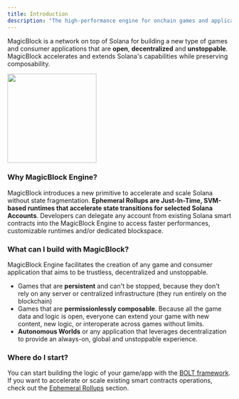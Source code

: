 ```yaml
---
title: Introduction
description: "The high-performance engine for onchain games and applications on Solana"
---
```


MagicBlock is a network on top of Solana for building a new type of games and consumer applications that are **open**, **decentralized** and **unstoppable**. MagicBlock accelerates and extends Solana's capabilities while preserving composability.

<img height="200" src="/images/architecture_overview.png" />

### Why MagicBlock Engine?

MagicBlock introduces a new primitive to accelerate and scale Solana without state fragmentation. **Ephemeral Rollups are Just-In-Time, SVM-based runtimes that accelerate state transitions for selected Solana Accounts**. Developers can delegate any account from existing Solana smart contracts into the MagicBlock Engine to access faster performances, customizable runtimes and/or dedicated blockspace.

### What can I build with MagicBlock?

MagicBlock Engine facilitates the creation of any game and consumer application that aims to be trustless, decentralized and unstoppable.

- Games that are **persistent** and can't be stopped, because they don't rely on any server or centralized infrastructure (they run entirely on the blockchain)
- Games that are **permissionlessly composable**. Because all the game data and logic is open, everyone can extend your game with new content, new logic, or interoperate across games without limits.
- **Autonomous Worlds** or any application that leverages decentralization to provide an always-on, global and unstoppable experience.

### Where do I start?

You can start building the logic of your game/app with the [BOLT framework](/Build/introduction).
If you want to accelerate or scale existing smart contracts operations, check out the [Ephemeral Rollups](/Accelerate/ephemeral-rollups) section.
